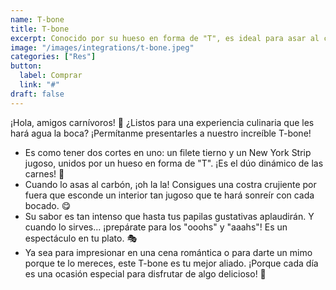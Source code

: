 ```yaml
---
name: T-bone
title: T-bone
excerpt: Conocido por su hueso en forma de "T", es ideal para asar al carbón.
image: "/images/integrations/t-bone.jpeg"
categories: ["Res"]
button:
  label: Comprar
  link: "#"
draft: false
---
```

¡Hola, amigos carnívoros! 🥩 ¿Listos para una experiencia culinaria que les hará agua la boca? ¡Permítanme presentarles a nuestro increíble T-bone!

- Es como tener dos cortes en uno: un filete tierno y un New York Strip jugoso, unidos por un hueso en forma de "T". ¡Es el dúo dinámico de las carnes! 💪
- Cuando lo asas al carbón, ¡oh la la! Consigues una costra crujiente por fuera que esconde un interior tan jugoso que te hará sonreír con cada bocado. 😋
- Su sabor es tan intenso que hasta tus papilas gustativas aplaudirán. Y cuando lo sirves... ¡prepárate para los "ooohs" y "aaahs"! Es un espectáculo en tu plato. 🎭
- Ya sea para impresionar en una cena romántica o para darte un mimo porque te lo mereces, este T-bone es tu mejor aliado. ¡Porque cada día es una ocasión especial para disfrutar de algo delicioso! 🎉